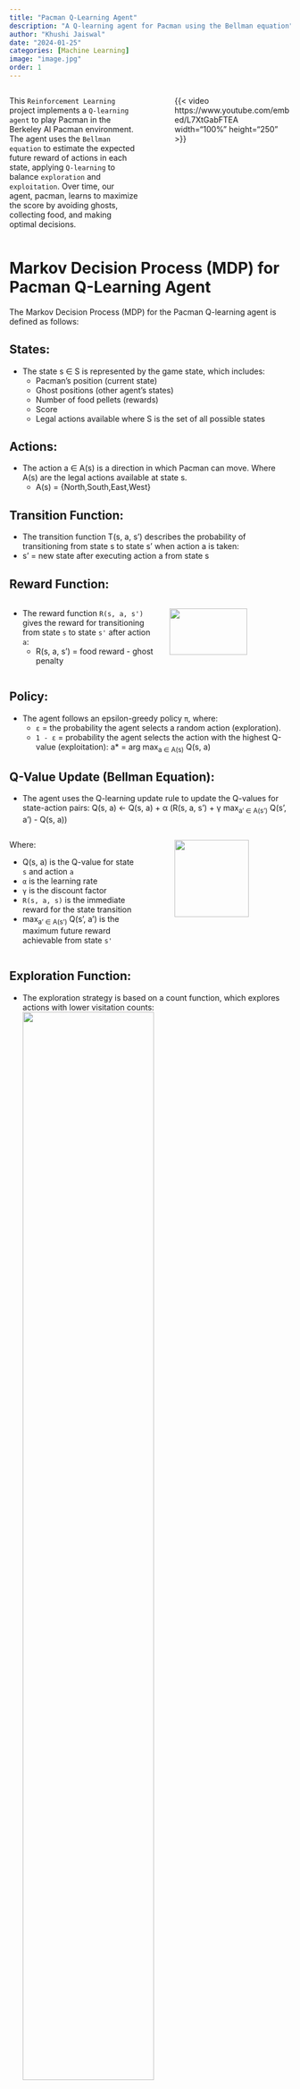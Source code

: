 ```yaml
---
title: "Pacman Q-Learning Agent"
description: "A Q-learning agent for Pacman using the Bellman equation"
author: "Khushi Jaiswal"
date: "2024-01-25"
categories: [Machine Learning]
image: "image.jpg"
order: 1
---
```


::: columns

::: {.column width="50%"}
This `Reinforcement Learning` project implements a `Q-learning agent` to play Pacman in the Berkeley AI Pacman environment. The agent uses the `Bellman equation` to estimate the expected future reward of actions in each state, applying `Q-learning` to balance `exploration` and `exploitation`. Over time, our agent, pacman, learns to maximize the score by avoiding ghosts, collecting food, and making optimal decisions.
:::

::: {.column width="5%"}
:::

:::{.column width="45%"}
{{< video https://www.youtube.com/embed/L7XtGabFTEA width="100%" height="250" >}}
<!-- https://youtu.be/L7XtGabFTEA -->
:::

:::

# Markov Decision Process (MDP) for Pacman Q-Learning Agent
The Markov Decision Process (MDP) for the Pacman Q-learning agent is defined as follows:

## States:
- The state s ∈ S is represented by the game state, which includes:
  - Pacman's position (current state)
  - Ghost positions (other agent's states)
  - Number of food pellets (rewards)
  - Score
  - Legal actions available
where S is the set of all possible states


## Actions:
- The action a ∈ A(s) is a direction in which Pacman can move. Where A(s) are the legal actions available at state s.
  - A(s) = {North,South,East,West}



## Transition Function:
 - The transition function T(s, a, s') describes the probability of transitioning from state s to state s' when action a is taken:
  - s' = new state after executing action a from state s



<!-- newSegment -->

## Reward Function:
::: columns
::: {.column width="55%"}
- The reward function `R(s, a, s')` gives the reward for transitioning from state `s` to state `s'` after action `a`:
     - R(s, a, s') = food reward - ghost penalty
     
:::
::: {.column width="45%"}
![](extras/rewardCalcCode.jpeg){width="80%"}
:::

:::
<!-- segmentEnd -->





## Policy:
- The agent follows an epsilon-greedy policy `π`, where:
  - `ε` = the probability the agent selects a random action (exploration).
  - `1 - ε` = probability the agent selects the action with the highest Q-value (exploitation):
    a* = arg max<sub>a ∈ A(s)</sub> Q(s, a)




<!-- newSegment -->
## Q-Value Update (Bellman Equation):


- The agent uses the Q-learning update rule to update the Q-values for state-action pairs:
  Q(s, a) ← Q(s, a) + α (R(s, a, s') + γ max<sub>a' ∈ A(s')</sub> Q(s', a') - Q(s, a))

::: columns

::: {.column width="50%"}

  Where:
  
  - Q(s, a) is the Q-value for state `s` and action `a`
  - `α` is the learning rate
  - `γ` is the discount factor
  - `R(s, a, s)` is the immediate reward for the state transition
  - max<sub>a' ∈ A(s')</sub> Q(s', a') is the maximum future reward achievable from state `s'`

:::

::: {.column width="5%"}
:::

::: {.column width="45%"}
![](extras/qValueUpdateCode.jpeg){width="80%"}
:::

:::
<!-- segmentEnds -->




## Exploration Function:
- The exploration strategy is based on a count function, which explores actions with lower visitation counts:
    ![](extras/explorationFunction.jpeg){width="70%"}

## Action Selection:
- The action **a** taken at state **s** is selected based on epsilon-greedy exploration:
    ![](extras/actionSelection.jpeg){width="60%"}
  

